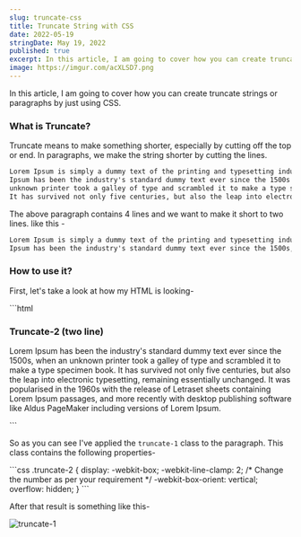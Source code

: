 ```yaml
---
slug: truncate-css
title: Truncate String with CSS
date: 2022-05-19
stringDate: May 19, 2022
published: true
excerpt: In this article, I am going to cover how you can create truncate strings or paragraphs by just using CSS.
image: https://imgur.com/acXLSD7.png
---
```


In this article, I am going to cover how you can create truncate strings or paragraphs by just using CSS.

### What is Truncate?
Truncate means to make something shorter, especially by cutting off the top or end. In paragraphs, we make the string shorter by cutting the lines. 

```html
Lorem Ipsum is simply a dummy text of the printing and typesetting industry. Lorem 
Ipsum has been the industry's standard dummy text ever since the 1500s when an 
unknown printer took a galley of type and scrambled it to make a type specimen book. 
It has survived not only five centuries, but also the leap into electronic typesetting.
```
The above paragraph contains 4 lines and we want to make it short to two lines. like this - 

```html
Lorem Ipsum is simply a dummy text of the printing and typesetting industry. Lorem 
Ipsum has been the industry's standard dummy text ever since the 1500s, when....
```

### How to use it?
First, let's take a look at how my HTML is looking- 

<CodeTitle lang="html" title="index.html" />
```html 
<div class="container">
  <h3>Truncate-2 (two line)</h3>
  <p class="truncate-2">
    Lorem Ipsum has been the industry's standard dummy text ever since the 1500s, when an unknown printer
    took a galley of type and scrambled it to make a type specimen book. It has survived not only five 
    centuries, but also the leap into electronic typesetting, remaining essentially unchanged. It was 
    popularised in the 1960s with the release of Letraset sheets containing Lorem Ipsum passages, and 
    more recently with desktop publishing software like Aldus PageMaker including versions of Lorem Ipsum.
  </p>
</div>
```

So as you can see I've applied the `truncate-1` class to the paragraph. This class contains the following properties-

<CodeTitle lang="css" title="styles.css" />
```css
.truncate-2 {
  display: -webkit-box;
  -webkit-line-clamp: 2;    /* Change the number as per your requirement */
  -webkit-box-orient: vertical;
  overflow: hidden;
}
```

After that result is something like this-

![truncate-1](https://imgur.com/9CZvu3K.png)


<Codepen id="oNEWoVG" /> 

